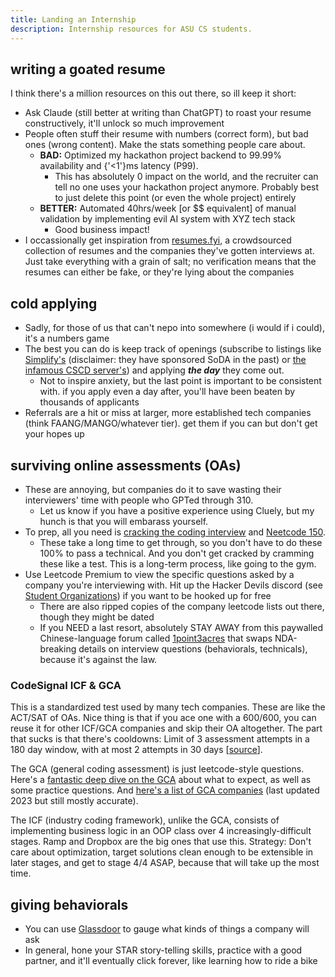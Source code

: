 ```yaml
---
title: Landing an Internship
description: Internship resources for ASU CS students.
---
```


## writing a goated resume

I think there's a million resources on this out there, so ill keep it short:

- Ask Claude (still better at writing than ChatGPT) to roast your resume constructively, it'll unlock so much improvement
- People often stuff their resume with numbers (correct form), but bad ones (wrong content). Make the stats something people care about.
  - **BAD:** Optimized my hackathon project backend to 99.99% availability and {'<1'}ms latency (P99).
    - This has absolutely 0 impact on the world, and the recruiter can tell no one uses your hackathon project anymore. Probably best to just delete this point (or even the whole project) entirely
  - **BETTER:** Automated 40hrs/week [or $$ equivalent] of manual validation by implementing evil AI system with XYZ tech stack
    - Good business impact!
- I occassionally get inspiration from [resumes.fyi](https://resumes.fyi/explore), a crowdsourced collection of resumes and the companies they've gotten interviews at. Just take everything with a grain of salt; no verification means that the resumes can either be fake, or they're lying about the companies

## cold applying

- Sadly, for those of us that can't nepo into somewhere (i would if i could), it's a numbers game
- The best you can do is keep track of openings (subscribe to listings like [Simplify's](https://github.com/SimplifyJobs/Summer2026-Internships) (disclaimer: they have sponsored SoDA in the past) or [the infamous CSCD server's](https://github.com/vanshb03/Summer2026-Internships)) and applying **_the day_** they come out.
  - Not to inspire anxiety, but the last point is important to be consistent with. if you apply even a day after, you'll have been beaten by thousands of applicants
- Referrals are a hit or miss at larger, more established tech companies (think FAANG/MANGO/whatever tier). get them if you can but don't get your hopes up

## surviving online assessments (OAs)

- These are annoying, but companies do it to save wasting their interviewers' time with people who GPTed through 310.
  - Let us know if you have a positive experience using Cluely, but my hunch is that you will embarass yourself.
- To prep, all you need is [cracking the coding interview](https://github.com/md-arfin-cse/Coding-Books/blob/master/Cracking%20the%20Coding%20Interview%206th%20Edition.pdf) and [Neetcode 150](https://leetcode.com/problem-list/rr2ss0g5/).
  - These take a long time to get through, so you don't have to do these 100% to pass a technical. And you don't get cracked by cramming these like a test. This is a long-term process, like going to the gym.
- Use Leetcode Premium to view the specific questions asked by a company you're interviewing with. Hit up the Hacker Devils discord (see [Student Organizations](/guides/clubs)) if you want to be hooked up for free
  - There are also ripped copies of the company leetcode lists out there, though they might be dated
  - If you NEED a last resort, absolutely STAY AWAY from this paywalled Chinese-language forum called [1point3acres](https://www.1point3acres.com/bbs/) that swaps NDA-breaking details on interview questions (behaviorals, technicals), because it's against the law.

### CodeSignal ICF & GCA

This is a standardized test used by many tech companies. These are like the ACT/SAT of OAs. Nice thing is that if you ace one with a 600/600, you can reuse it for other ICF/GCA companies and skip their OA altogether. The part that sucks is that there's cooldowns: Limit of 3 assessment attempts in a 180 day window, with at most 2 attempts in 30 days [[source](https://support.codesignal.com/hc/en-us/articles/11635510785047-What-is-a-cooldown-period-and-how-does-it-impact-my-ability-to-take-an-assessment)].

The GCA (general coding assessment) is just leetcode-style questions. Here's a [fantastic deep dive on the GCA](https://github.com/Leader-board/OA-and-Interviews/blob/main/Online%20Assessments.md#codesignal) about what to expect, as well as some practice questions. And [here's a list of GCA companies](https://www.reddit.com/r/csMajors/comments/y8d4q5/codesignal_companies_2023_summer/) (last updated 2023 but still mostly accurate).

The ICF (industry coding framework), unlike the GCA, consists of implementing business logic in an OOP class over 4 increasingly-difficult stages. Ramp and Dropbox are the big ones that use this. Strategy: Don't care about optimization, target solutions clean enough to be extensible in later stages, and get to stage 4/4 ASAP, because that will take up the most time.

## giving behaviorals

- You can use [Glassdoor](https://www.glassdoor.com/) to gauge what kinds of things a company will ask
- In general, hone your STAR story-telling skills, practice with a good partner, and it'll eventually click forever, like learning how to ride a bike
